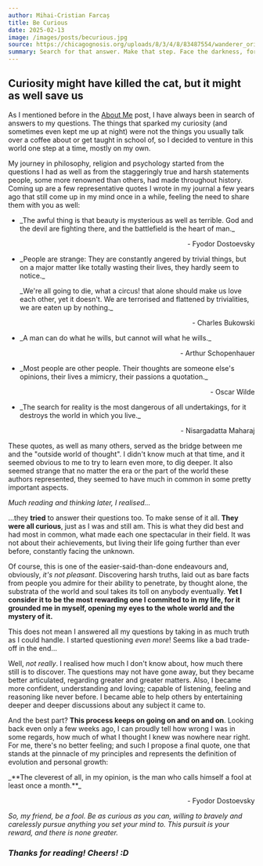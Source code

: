 ```yaml
---
author: Mihai-Cristian Farcaș
title: Be Curious
date: 2025-02-13
image: /images/posts/becurious.jpg
source: https://chicagognosis.org/uploads/8/3/4/8/83487554/wanderer_orig.jpg
summary: Search for that answer. Make that step. Face the darkness, for there is your salvation.
---
```


## Curiosity might have killed the cat, but it might as well save us

As I mentioned before in the [About Me](https://www.forquosh.dev/posts/aboutme) post, I have always been in search of answers to my questions. The things that sparked my curiosity (and sometimes even kept me up at night) were not the things you usually talk over a coffee about or get taught in school of, so I decided to venture in this world one step at a time, mostly on my own.

My journey in philosophy, religion and psychology started from the questions I had as well as from the staggeringly true and harsh statements people, some more renowned than others, had made throughout history. Coming up are a few representative quotes I wrote in my journal a few years ago that still come up in my mind once in a while, feeling the need to share them with you as well:

- <div>
    <p>_The awful thing is that beauty is mysterious as well as terrible. God and the devil are fighting there, and the battlefield is the heart of man._</p>
    <p align="right">- Fyodor Dostoevsky</p>
  </div>

- <div>
    <p>_People are strange: They are constantly angered by trivial things, but on a major matter like totally wasting their lives, they hardly seem to notice._</p>
    <p>_We're all going to die, what a circus! that alone should make us love each other, yet it doesn't. We are terrorised and flattened by trivialities, we are eaten up by nothing._</p>
    <p align="right">- Charles Bukowski</p>
  </div>

- <div>
    <p>_A man can do what he wills, but cannot will what he wills._</p>
    <p align="right">- Arthur Schopenhauer</p>
  </div>

- <div>
    <p>_Most people are other people. Their thoughts are someone else's opinions, their lives a mimicry, their passions a quotation._</p>
    <p align="right">- Oscar Wilde</p>
  </div>

- <div>
    <p>_The search for reality is the most dangerous of all undertakings, for it destroys the world in which you live._</p>
    <p align="right">- Nisargadatta Maharaj</p>
  </div>

These quotes, as well as many others, served as the bridge between me and the "outside world of thought". I didn't know much at that time, and it seemed obvious to me to try to learn even more, to dig deeper. It also seemed strange that no matter the era or the part of the world these authors represented, they seemed to have much in common in some pretty important aspects.

_Much reading and thinking later, I realised..._

...they **tried** to answer their questions too. To make sense of it all. **They were all curious**, just as I was and still am. This is what they did best and had most in common, what made each one spectacular in their field. It was not about their achievements, but living their life going further than ever before, constantly facing the unknown.

Of course, this is one of the easier-said-than-done endeavours and, obviously, _it's not pleasant_. Discovering harsh truths, laid out as bare facts from people you admire for their ability to penetrate, by thought alone, the substrata of the world and soul takes its toll on anybody eventually. **Yet I consider it to be the most rewarding one I commited to in my life, for it grounded me in myself, opening my eyes to the whole world and the mystery of it.**

This does not mean I answered all my questions by taking in as much truth as I could handle. I started questioning _even more_! Seems like a bad trade-off in the end...

Well, _not really_. I realised how much I don't know about, how much there still is to discover. The questions may not have gone away, but they became better articulated, regarding greater and greater matters. Also, I became more confident, understanding and loving; capable of listening, feeling and reasoning like never before. I became able to help others by entertaining deeper and deeper discussions about any subject it came to.

And the best part? **This process keeps on going on and on and on**. Looking back even only a few weeks ago, I can proudly tell how wrong I was in some regards, how much of what I thought I knew was nowhere near right. For me, there's no better feeling; and such I propose a final quote, one that stands at the pinnacle of my principles and represents the definition of evolution and personal growth:

<div>
    <p>_**The cleverest of all, in my opinion, is the man who calls himself a fool at least once a month.**_</p>
    <p align="right">- Fyodor Dostoevsky</p>
</div>

_So, my friend, be a fool. Be as curious as you can, willing to bravely and carelessly pursue anything you set your mind to. This pursuit is your reward, and there is none greater._

### _Thanks for reading! Cheers! :D_
